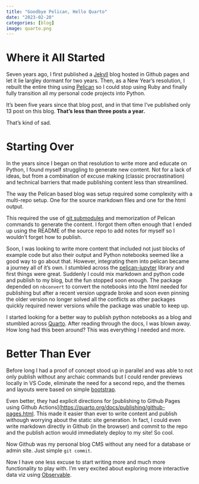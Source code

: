 ```yaml
---
title: "Goodbye Pelican, Hello Quarto"
date: "2023-02-20"
categories: [blog]
image: quarto.png
---
```


# Where it All Started

Seven years ago, I first published a [Jekyll](https://jekyllrb.com/) blog hosted in Github pages and let it lie largley dormant for two years. 
Then, as a New Year's resolution, I rebuilt the entire thing using [Pelican](https://getpelican.com/) so I could stop using Ruby and finally fully 
transition all my personal code projects into Python.

It's been five years since that blog post, and in that time I've published only 13 post on this blog. **That's less than three posts a year.**

That's kind of sad.

# Starting Over

In the years since I began on that resolution to write more and educate on Python, I found myself struggling to generate new content. Not for a lack
of ideas, but from a combination of excuse making (classic procrastination) and technical barriers that made publishing content less than streamlined.

The way the Pelican based blog was setup required some complexity with a multi-repo setup. One for the source markdown files and one for the html output.

This required the use of [git submodules](https://git-scm.com/book/en/v2/Git-Tools-Submodules) and memorization of Pelican commands to generate the content.
I forgot them often enough that I ended up using the README of the source repo to add notes for myself so I wouldn't forget how to publish.

Soon, I was looking to write more content that included not just blocks of example code but also their output and Python notebooks seemed like a good way
to go about that. However, integrating them into pelican became a journey all of it's own. I stumbled across the [pelican-jupyter](https://github.com/danielfrg/pelican-jupyter)
library and first things were great. Suddenly I could mix markdown and python code and publish to my blog, but the fun stopped soon enough. The package
depended on `nbconvert` to convert the notebooks into the html needed for publishing but after a recent version upgrade broke and soon even pinning the
older version no longer solved all the conflicts as other packages quickly required newer versions while the package was unable to keep up.

I started looking for a better way to publish python notebooks as a blog and stumbled across [Quarto](https://quarto.org/). After reading through the 
docs, I was blown away. How long had this been around? This was everything I needed and more. 

# Better Than Ever

Before long I had a proof of concept stood up in parallel and was able to not only publish without any archaic commands but I could render previews 
locally in VS Code, eliminate the need for a second repo, and the themes and layouts were based on simple [bootstrap](https://getbootstrap.com/docs/5.0/getting-started/introduction/).

Even better, they had explicit directions for [publishing to Github Pages using Github Actions]([https://quarto.org/docs/publishing/github-pages.html](https://quarto.org/docs/publishing/github-pages.html#github-action).
This made it easier than ever to write content and publish withough worrying about the static site generation. In fact, I could even write markdown
directly in Github (in the browser) and commit to the repo and the publish action would immediately deploy to my site! So cool.

Now Github was my personal blog CMS without any need for a database or admin site. Just simple `git commit`. 

Now I have one less excuse to start writing more and much more functionality to play with. I'm very excited about exploring more interactive data viz using [Observable](https://quarto.org/docs/computations/ojs.html).




